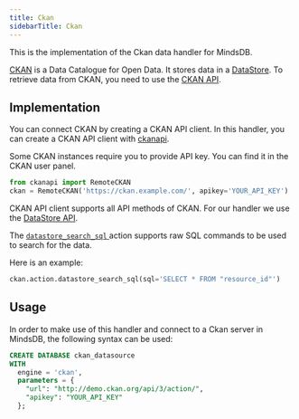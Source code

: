 ```yaml
---
title: Ckan
sidebarTitle: Ckan
---
```


This is the implementation of the Ckan data handler for MindsDB.

[CKAN](https://ckan.org/) is a Data Catalogue for Open Data. It stores data in a [DataStore](http://docs.ckan.org/en/2.9/maintaining/datastore.html). To retrieve data from CKAN, you need to use the [CKAN API](https://ckan.org/docs/api/). 

## Implementation

You can connect CKAN by creating a CKAN API client. In this handler, you can create a CKAN API client with [ckanapi](https://github.com/ckan/ckanapi).

<Note>
Some CKAN instances require you to provide API key. You can find it in the CKAN user panel.
</Note>

```python
from ckanapi import RemoteCKAN
ckan = RemoteCKAN('https://ckan.example.com/', apikey='YOUR_API_KEY')
```

CKAN API client supports all API methods of CKAN. For our handler we use the [DataStore API](http://docs.ckan.org/en/2.9/maintaining/datastore.html#the-datastore-api).

The [`datastore_search_sql` ](http://docs.ckan.org/en/2.9/maintaining/datastore.html#ckanext.datastore.logic.action.datastore_search_sql) action supports raw SQL commands to be used to search for the data.

Here is an example:

```python
ckan.action.datastore_search_sql(sql='SELECT * FROM "resource_id"')
```

## Usage

In order to make use of this handler and connect to a Ckan server in MindsDB, the following syntax can be used:

```sql
CREATE DATABASE ckan_datasource
WITH
  engine = 'ckan',
  parameters = {
    "url": "http://demo.ckan.org/api/3/action/",
    "apikey": "YOUR_API_KEY"
  };
```
